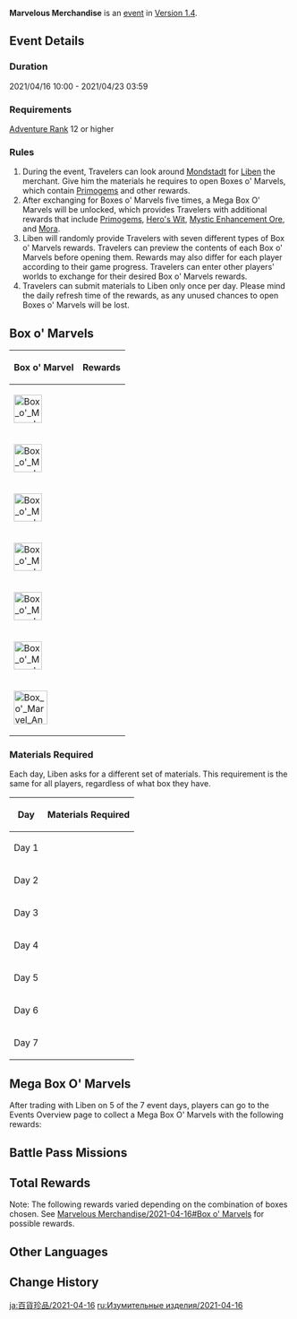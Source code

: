 {{EventTabs
|rootpage=Marvelous Merchandise/2021-04-16
|gallery=false
}}
{{Event
|name              = Marvelous Merchandise 2021-04-16
|image             = Marvelous Merchandise Event.jpg
|type              = In-Game
|time_known        = yes
|time_start        = 2021-04-16 10:00:00
|time_end          = 2021-04-23 03:59:59
|link              = https://www.hoyolab.com/article/295568
|characters        = Liben
}}
'''Marvelous Merchandise''' is an [[event]] in [[Version 1.4]].

==Event Details==
===Duration===
2021/04/16 10:00 - 2021/04/23 03:59

===Requirements===
[[Adventure Rank]] 12 or higher

===Rules===
#During the event, Travelers can look around [[Mondstadt]] for [[Liben]] the merchant. Give him the materials he requires to open Boxes o' Marvels, which contain [[Primogems]] and other rewards.
#After exchanging for Boxes o' Marvels five times, a Mega Box O' Marvels will be unlocked, which provides Travelers with additional rewards that include [[Primogems]], [[Hero's Wit]], [[Mystic Enhancement Ore]], and [[Mora]].
#Liben will randomly provide Travelers with seven different types of Box o' Marvels rewards. Travelers can preview the contents of each Box o' Marvels before opening them. Rewards may also differ for each player according to their game progress. Travelers can enter other players' worlds to exchange for their desired Box o' Marvels rewards.
#Travelers can submit materials to Liben only once per day. Please mind the daily refresh time of the rewards, as any unused chances to open Boxes o' Marvels will be lost.

==Box o' Marvels==
{| class="article-table tdc1"
!Box o' Marvel
!Rewards
|-
|[[File:Box o' Marvel Pyro 2021-01-23.png|50px|center]] {{Pyro}}
|{{Card|Primogem|40}}{{Card|Hero's Wit|6}}
|-
|[[File:Box o' Marvel Electro 2021-01-23.png|50px|center]] {{Electro}}
|{{Card|Primogem|40}}{{Card|Teachings of Freedom|3}}{{Card|Teachings of Resistance|3}}{{Card|Teachings of Ballad|3}}
|-
|[[File:Box o' Marvel Dendro 2021-01-23.png|50px|center]] {{Dendro}}
|{{Card|Primogem|40}}{{Card|Teachings of Prosperity|3}}{{Card|Teachings of Diligence|3}}{{Card|Teachings of Gold|3}}
|-
|[[File:Box o' Marvel Cryo 2021-01-23.png|50px|center]] {{Cryo}}
|{{Card|Primogem|40}}{{Card|Mora|60,000}}
|-
|[[File:Box o' Marvel Geo 2021-01-23.png|50px|center]] {{Geo}}
|{{Card|Primogem|40}}{{Card|Fine Enhancement Ore|10}}{{Card|Mystic Enhancement Ore|10}}
|-
|[[File:Box o' Marvel Hydro 2021-01-23.png|50px|center]] {{Hydro}}
|{{Card|Primogem|40}}{{Card|Mora|20,000}}{{Card|Hero's Wit|4}}
|-
|[[File:Box o' Marvel Anemo 2021-01-23.png|60px|center]] {{Anemo}}
|{{Card|Primogem|40}}{{Card|Mora|20,000}}{{Card|Mystic Enhancement Ore|8}}
|}

===Materials Required===
Each day, Liben asks for a different set of materials. This requirement is the same for all players, regardless of what box they have.
{| class="article-table tdc1 tdc2"
!Day
!Materials Required
|-
|Day 1
|{{Card|Apple|5}}{{Card|Fowl|5}}{{Card|Sweet Flower|5}}
|-
|Day 2
|{{Card|Sunsettia|5}}{{Card|Pinecone|5}}{{Card|Carrot|5}}
|-
|Day 3
|{{Card|Sweet Flower|5}}{{Card|Berry|5}}{{Card|Sunsettia|5}}
|-
|Day 4
|{{Card|Carrot|5}}{{Card|Mint|5}}{{Card|Raw Meat|5}}
|-
|Day 5
|{{Card|Radish|5}}{{Card|Pinecone|5}}{{Card|Fowl|5}}
|-
|Day 6
|{{Card|Raw Meat|5}}{{Card|Berry|5}}{{Card|Mint|5}}
|-
|Day 7
|{{Card|Bird Egg|5}}{{Card|Apple|5}}{{Card|Radish|5}}
|}

==Mega Box O' Marvels==
After trading with Liben on 5 of the 7 event days, players can go to the Events Overview page to collect a Mega Box O' Marvels with the following rewards:
{{Card|Primogem|rarity=5|text=100}}{{Card|Hero's Wit|rarity=4|text=3|stars=1}}{{Card|Mystic Enhancement Ore|rarity=3|text=6|stars=1}}{{Card|Mora|rarity=3|text=50,000}}

==Battle Pass Missions==
{{Battle Pass Missions
|name     = Windborne Blossoms
|mission1 = {{Color|[Event]}} Submit materials to the merchant 5 times in Marvelous Merchandise
|exp1     = 1,500
}}

==Total Rewards==
{{Event Rewards
|Primogem = 380
|Mora = 50,000
|Hero's Wit = 3
|Mystic Enhancement Ore = 6
|sort = Primogem,Mora,Hero's Wit,Mystic Enhancement Ore
}}
Note: The following rewards varied depending on the combination of boxes chosen. See [[Marvelous Merchandise/2021-04-16#Box o' Marvels]] for possible rewards.
{{Event Rewards
|sort = Mora,Hero's Wit,Fine Enhancement Ore,Mystic Enhancement Ore,Teachings of Freedom,Teachings of Resistance,Teachings of Ballad,Teachings of Prosperity,Teachings of Diligence,Teachings of Gold
}}

==Other Languages==
{{Transclude|Marvelous Merchandise|Other Languages}}

==Change History==
{{Change History|1.4}}

[[ja:百貨珍品/2021-04-16]]
[[ru:Изумительные изделия/2021-04-16]]